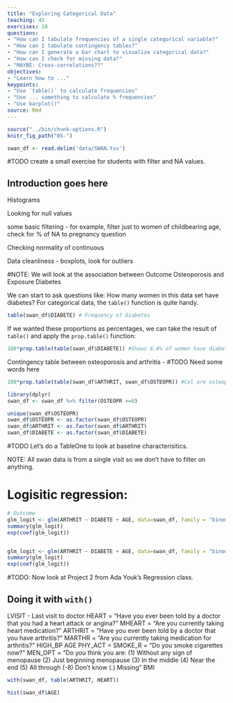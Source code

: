 ```yaml
---
title: "Exploring Categorical Data"
teaching: 45
exercises: 10
questions:
- "How can I tabulate frequencies of a single categorical variable?"
- "How can I tabulate contingency tables?"
- "How can I generate a bar chart to visualize categorical data?"
- "How can I check for missing data?"
- "MAYBE: Cross-correlations??"
objectives:
- "Learn how to ..."
keypoints:
- "Use `table()` to calculate frequencies"
- "Use ... something to calculate % frequencies"
- "Use barplot()"
source: Rmd
---
```


```r
source("../bin/chunk-options.R")
knitr_fig_path("05-")
```

```r
swan_df <- read.delim('data/SWAN.tsv')
```
#TODO create a small exercise for students with filter and NA values.

## Introduction goes here

Histograms

Looking for null values

some basic filtering - for example, filter just to women of childbearing age, check for % of NA to pregnancy question

Checking normality of continuous 

Data cleanliness - boxplots, look for outliers

#NOTE: We will look at the association between Outcome Osteoporosis and Exposure Diabetes




We can start to ask questions like:  How many women in this data set have diabetes?  For categorical data, the `table()` function is quite handy.

```r
table(swan_df$DIABETE) # Frequency of Diabetes
```

If we wanted these proportions as percentages, we can take the result of `table()` and apply the `prop.table()` function:
```r
100*prop.table(table(swan_df$DIABETE)) #Shows 6.6% of women have diabetes
```

Contingency table between osteoporosis and arthritis - #TODO Need some words here

```r
100*prop.table(table(swan_df$ARTHRIT, swan_df$OSTEOPR)) #Col are osteoporosis (OP), rows are arthritis. 76.3% of women have OP and ART. 21% have OP but no ART. 
```

```r
library(dplyr)
swan_df <- swan_df %>% filter(OSTEOPR >=0)

unique(swan_df$OSTEOPR)
swan_df$OSTEOPR <- as.factor(swan_df$OSTEOPR)
swan_df$ARTHRIT <- as.factor(swan_df$ARTHRIT)
swan_df$DIABETE <- as.factor(swan_df$DIABETE)
```

#TODO Let's do a TableOne to look at baseline characterisitics.

NOTE: All swan data is from a single visit so we don't have to filter on anything.

# Logisitic regression:
```r
# Outcome
glm_logit <- glm(ARTHRIT ~ DIABETE + AGE, data=swan_df, family = "binomial")
summary(glm_logit)
exp(coef(glm_logit))


glm_logit <- glm(ARTHRIT ~ DIABETE + AGE, data=swan_df, family = "binomial")
summary(glm_logit)
exp(coef(glm_logit))
```

#TODO: Now look at Project 2 from Ada Youk's Regression class.

## Doing it with `with()`

LVISIT - Last visit to doctor
HEART = "Have you ever been told by a doctor that you had a heart attack or angina?"
MHEART = "Are you currently taking heart medication?"
ARTHRIT = "Have you ever been told by a doctor that you have arthritis?"
MARTHR = "Are you currently taking medication for arthritis?"
HIGH_BP
AGE
PHY_ACT = 
SMOKE_R = "Do you smoke cigarettes now?"
MEN_OPT = "Do you think you are: (1) Without any sign of menopause (2) Just beginning menopause (3) In the middle (4) Near the end (5) All through (-8) Don't know (.) Missing"
BMI


```r
with(swan_df, table(ARTHRIT, HEART))
```

```r
hist(swan_df$AGE)
```






